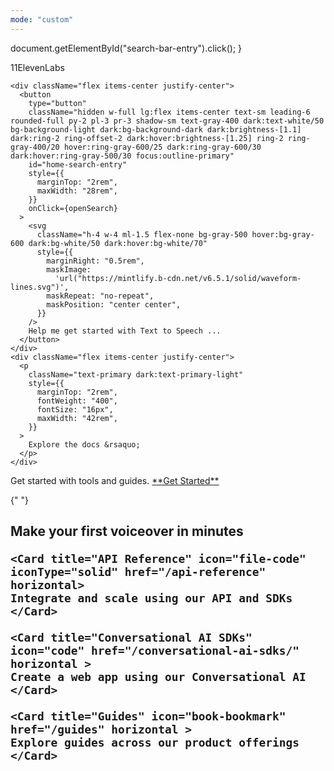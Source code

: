 ```yaml
---
mode: "custom"
---
```


  document.getElementById("search-bar-entry").click();
}

<div
  className="relative w-full flex items-center justify-center"
  style={{ height: "24rem", overflow: "hidden" }}
>
  <div
    className="absolute inset-0"
    style={{
      backgroundImage: "url('https://mintlify-assets.b-cdn.net/waveform.png')",
      backgroundSize: "350%",
      backgroundPosition: "center",
    }}
  ></div>

  <div style={{ position: "absolute", textAlign: "center", padding: "0 1rem" }}>
    <div
      className="text-primary dark:text-primary-light"
      style={{
        marginTop: "4rem",
        fontWeight: "600",
        fontSize: "48px",
        margin: "0",
      }}
    >
      11ElevenLabs
    </div>

    <div className="flex items-center justify-center">
      <button
        type="button"
        className="hidden w-full lg:flex items-center text-sm leading-6 rounded-full py-2 pl-3 pr-3 shadow-sm text-gray-400 dark:text-white/50 bg-background-light dark:bg-background-dark dark:brightness-[1.1] dark:ring-2 ring-offset-2 dark:hover:brightness-[1.25] ring-2 ring-gray-400/20 hover:ring-gray-600/25 dark:ring-gray-600/30 dark:hover:ring-gray-500/30 focus:outline-primary"
        id="home-search-entry"
        style={{
          marginTop: "2rem",
          maxWidth: "28rem",
        }}
        onClick={openSearch}
      >
        <svg
          className="h-4 w-4 ml-1.5 flex-none bg-gray-500 hover:bg-gray-600 dark:bg-white/50 dark:hover:bg-white/70"
          style={{
            marginRight: "0.5rem",
            maskImage:
              'url("https://mintlify.b-cdn.net/v6.5.1/solid/waveform-lines.svg")',
            maskRepeat: "no-repeat",
            maskPosition: "center center",
          }}
        />
        Help me get started with Text to Speech ...
      </button>
    </div>
    <div className="flex items-center justify-center">
      <p
        className="text-primary dark:text-primary-light"
        style={{
          marginTop: "2rem",
          fontWeight: "400",
          fontSize: "16px",
          maxWidth: "42rem",
        }}
      >
        Explore the docs &rsaquo;
      </p>
    </div>
  </div>
</div>

<div
  style={{marginTop: '6rem', marginBottom: '8rem', maxWidth: '70rem', marginLeft: 'auto',
  marginRight: 'auto', paddingLeft: '1.25rem',
  paddingRight: '1.25rem' }}
>
  <div
    className="text-gray-900 dark:text-gray-200"
    style={{
    textAlign: 'center',
    fontSize: '24px',
    fontWeight: '400',
    marginBottom: '3rem',
    }}
  >
    Get started with tools and guides.
    <a href="/documentation" className="text-primary dark:text-primary-light">**Get Started**</a>
  </div>

{" "}
<h2
  className="text-gray-900 dark:text-gray-200"
  style={{ marginTop: "2rem", marginBottom: "2rem", fontWeight: "500" }}
/>

  <CardGroup cols={2}>
    <Card title="Get Started" icon="play" href="/documentation/documentation" horizontal >
	Make your first voiceover in minutes
	</Card>

    <Card title="API Reference" icon="file-code" iconType="solid" href="/api-reference" horizontal>
    Integrate and scale using our API and SDKs
    </Card>

    <Card title="Conversational AI SDKs" icon="code" href="/conversational-ai-sdks/" horizontal >
    Create a web app using our Conversational AI
    </Card>

    <Card title="Guides" icon="book-bookmark" href="/guides" horizontal >
    Explore guides across our product offerings
    </Card>

  </CardGroup>

</div>
